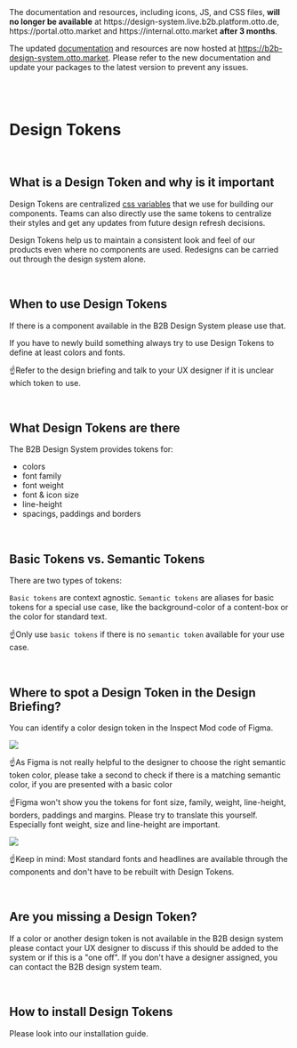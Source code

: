 
<b2b-alert type='warning' opened='true' size='large' has-close-button='false'>
The documentation and resources, including icons, JS, and CSS files, <strong>will no longer be available</strong> at https://design-system.live.b2b.platform.otto.de, https://portal.otto.market and https://internal.otto.market <strong>after 3 months</strong>.

The updated [documentation](https://b2b-design-system.otto.market) and resources are now hosted at https://b2b-design-system.otto.market.
Please refer to the new documentation and update your packages to the latest version to prevent any issues.
</b2b-alert>

<br />
<br />

<Meta title="Guidelines/Design Tokens" />

# Design Tokens

<br />

## What is a Design Token and why is it important

Design Tokens are centralized [css variables](https://developer.mozilla.org/en-US/docs/Web/CSS/Using_CSS_custom_properties) that we use for building our components.
Teams can also directly use the same tokens to centralize their styles and get any updates from future design refresh decisions.

Design Tokens help us to maintain a consistent look and feel of our products even where no components are used. Redesigns can be carried out through the design system alone.

<br />

## When to use Design Tokens

If there is a component available in the B2B Design System please use that.

If you have to newly build something always try to use Design Tokens to define at least colors and fonts.

☝️Refer to the design briefing and talk to your UX designer if it is unclear which token to use.

<br />

## What Design Tokens are there

The B2B Design System provides tokens for:

- colors
- font family
- font weight
- font & icon size
- line-height
- spacings, paddings and borders

<br />

## Basic Tokens vs. Semantic Tokens

There are two types of tokens:

`Basic tokens` are context agnostic. `Semantic tokens` are aliases for basic tokens for a special use case, like the
background-color of a content-box or the color for standard text.

☝️Only use `basic tokens` if there is no `semantic token` available for your use case.

<br />

## Where to spot a Design Token in the Design Briefing?

You can identify a color design token in the Inspect Mod
code of Figma.

<div style={{ display: 'flex' }}>
  <img src={figmaImage} width={540} />
</div>

☝️As Figma is not really helpful to the designer to choose the right semantic token color, please take a second to check if there is a matching semantic color, if you are presented with a basic color

☝️Figma won't show you the tokens for font size, family, weight, line-height, borders, paddings and margins. Please try to translate this yourself. Especially font weight, size and line-height are important.

<img src={figmaFonts} width={170} />

☝️Keep in mind: Most standard <LinkTo kind="Components/Content/Paragraph" story="Default">fonts</LinkTo> and <LinkTo
kind="Components/Content/Headline" story="Default Headline 400">headlines</LinkTo> are available through the
components and don't have to be rebuilt with Design Tokens.

<br />

## Are you missing a Design Token?

If a color or another design token is not available in the B2B design system please contact your UX designer to discuss if this should be added to the system or if this is a "one off". If you don't have a designer assigned, you can contact the B2B design system team.

<br />

## How to install Design Tokens

Please look into our <LinkTo kind="Getting Started/Design Tokens Installation">installation guide</LinkTo>.
